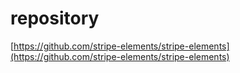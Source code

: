 
<Meta title="Introduction" />

# repository

[https://github.com/stripe-elements/stripe-elements](https://github.com/stripe-elements/stripe-elements)
